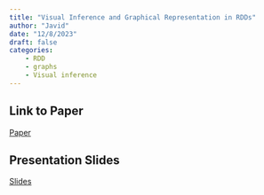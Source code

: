 ```yaml
---
title: "Visual Inference and Graphical Representation in RDDs"
author: "Javid"
date: "12/8/2023"
draft: false
categories: 
    - RDD
    - graphs
    - Visual inference
---
```


## Link to Paper
[Paper](https://github.com/HW-Econ/HW-Econ.github.io/blob/2f0b1a7f114664c175f10df65beed3d0af85ee1d/posts/files/visual%20inference%20and%20graphic%20representation%20in%20RDD.pdf)  

## Presentation Slides
[Slides](https://github.com/HW-Econ/HW-Econ.github.io/blob/2f0b1a7f114664c175f10df65beed3d0af85ee1d/posts/files/Javid_slides.pdf)
